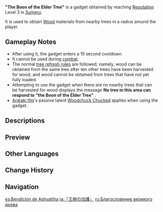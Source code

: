 {{Item Infobox
|id          = 220059
|image       = Item The Boon of the Elder Tree.png
|type        = Gadgets
|invCategory = Gadgets
|quality     = 4
|effect      = Instantly collects all available [[wood]] from trees in a certain range, then goes on a cooldown for 15 seconds.
|description = Talismans of this kind are often seen in the forests in Sumeru. They possess the ability to gather the power of grass and trees.<br />To prevent the erosion of the forest and, in darker times, to resist the invasion of vicious monsters, trees and vines would form impregnable shelters together. Those who held "the Boon of the Elder Tree" were recognized by the forest as its friends and thus gained unfettered access to walk amidst the forest under the guidance of streams and moonlight. But that is archaic lore from a long, long time ago.
|reusable    = Yes
|usage       = Quick Use
|memento     = No
|source1     = Reach [[Reputation]] Level 3 in [[Sumeru]]
}}
'''"The Boon of the Elder Tree"''' is a gadget obtained by reaching [[Reputation]] Level 3 in [[Sumeru]].

It is used to obtain [[Wood]] materials from nearby trees in a radius around the player.

==Gameplay Notes==
* After using it, the gadget enters a 15 second cooldown.
* It cannot be used during [[combat]].
* The normal [[Wood#Obtaining|tree refresh rules]] are followed; namely, wood can be obtained from the same tree after ten other trees have been harvested for wood, and wood cannot be obtained from trees that have not yet fully loaded.
* Attempting to use the gadget when there are no nearby trees that can be harvested for wood displays the message '''No tree in this area can respond to "the Boon of the Elder Tree"'''<!--yes, "the" is lowercase-->.
* [[Arataki Itto]]'s passive talent [[Woodchuck Chucked]] applies when using the gadget.

==Descriptions==
{{Description|Talismans of this kind are often seen in the forests in Sumeru. They possess the ability to gather the power of grass and trees.<br />To prevent the erosion of the forest and, in darker times, to resist the invasion of vicious monsters, trees and vines would form impregnable shelters together.<br />Lord Rukkhadevata would grant these talismans to people, giving them unfettered access to walk amidst the forest under the guidance of streams and moonlight.<br />Of course, when Lord Rukkhadevata and the Lord of the Forest died, the labyrinth disappeared, and the forest lost its intellect.<br />Even so, the people of Sumeru take these talismans as symbols of the forest's protection — and the forest answers the request of such talismans and gives its power.|[[Archive]]}}
{{Description|Talismans of this kind are often seen in the forests in Sumeru. They possess the ability to gather the power of grass and trees.<br />To prevent the erosion of the forest and, in darker times, to resist the invasion of vicious monsters, trees and vines would form impregnable shelters together.<br />The Lord of Verdure would grant these talismans to people, giving them unfettered access to walk amidst the forest under the guidance of streams and moonlight.<br />One day, the labyrinth disappeared, and the forest lost its intellect.<br />Even so, the people of Sumeru take these talismans as symbols of the forest's protection — and the forest answers the request of such talismans and gives its power.|[[Archive]], after [[Where the Boat of Consciousness Lies]]}}

==Preview==
{{Preview
|file1    = Item The Boon of the Elder Tree Preview
}}

==Other Languages==
{{Other Languages
|en      = The Boon of the Elder Tree
|zhs     = 王树瑞佑
|zhs_rm  = Wángshù Ruìyòu
|zht     = 王樹瑞佑
|zht_rm  = Wángshù Ruìyòu
|zh_tl   = 
|ja      = 王樹の加護
|ja_rm   = Ouju no Kago{{Assumed}}
|ja_tl   = Divine Protection of the Tree King
|ko      = 나무{{tt|왕|王}}의 {{tt|가호|加護}}
|ko_rm   = Namuwang-ui Gaho
|ko_tl   = Blessing of Tree King
|es      = Bendición de Ashvattha
|es_tl   = Blessing of Ashvattha
|fr      = Faveur de l'arbre aîné
|fr_tl   = Favor of the Elder Tree
|ru      = Благословение великого древа
|ru_tl   = The Boon of the Great Tree
|th      = ผลบุญจากต้นราชัน
|th_rm   = Phon Buun Jark Rah Chan
|th_tl   = The Boon of the Elder Tree
|vi      = Phù Hộ Của Cây Vua
|vi_tl   = Blessings of the King Tree
|de      = Segen des Ashvattha
|de_tl   = Boon of Ashvattha
|id      = The Boon of the Elder Tree
|pt      = Bênção da Árvore Anciã
|pt_tl   = 
|tr      = "Yaşlı Ağacın Lütfu"
|tr_tl   = 
|it      = Dono dell'Albero anziano
|it_tl   = Gift of the Elder Tree
}}

==Change History==
{{Change History|3.0}}

==Navigation==
{{Gadget Navbox}}

[[es:Bendición de Ashvattha]]
[[ja:「王樹の加護」]]
[[ru:Благословение великого древа]]